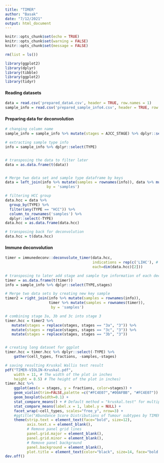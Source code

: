 ```yaml
---
title: "TIMER"
author: "Basak"
date: "7/12/2021"
output: html_document
---
```


```r
knitr::opts_chunk$set(echo = TRUE)
knitr::opts_chunk$set(warning = FALSE)
knitr::opts_chunk$set(message = FALSE)
```

```r
rm(list = ls())

library(ggplot2)
library(dplyr)
library(tibble)
library(ggplot2)
library(tidyr)
```

#### Reading datasets
```r
data = read.csv('prepared_data4.csv', header = TRUE, row.names = 1)
sample_info = read.csv('prepared_sample_info4.csv', header = TRUE, row.names = 1)
```
#### Preparing data for deconvolution
```r
# changing column name 
sample_info = sample_info %>% mutate(stages = AJCC_STAGE) %>% dplyr::select(-AJCC_STAGE)

# extracting sample type info
info = sample_info %>% dplyr::select(TYPE)


# transposing the data to filter later
data = as.data.frame(t(data))


# Merge two data set and sample type dataframe by keys
data = left_join(info %>% mutate(samples = rownames(info)), data %>% mutate(samples = rownames(data)),
                   by = 'samples')

# filtering HCC group 
data.hcc = data %>% 
  group_by(TYPE) %>%
  filter(any(TYPE == "HCC")) %>%
  column_to_rownames('samples') %>%
  dplyr::select(-TYPE)
data.hcc = as.data.frame(data.hcc)

# transposing back for deconvolution
data.hcc = t(data.hcc)
```

#### Immune deconvolution 
```r
timer = immunedeconv::deconvolute_timer(data.hcc,
                                        indications = rep(c('LIHC'), # each sample is tumour sample
                                        each=dim(data.hcc)[2]))

# transposing to later add stage and sample tye information of each deconvaluted sample
timer = as.data.frame(t(timer))
info = sample_info %>% dplyr::select(TYPE,stages)

# Merge two data sets by creating new key sample
timer2 = right_join(info %>% mutate(samples = rownames(info)), 
                    timer %>% mutate(samples = rownames(timer)),
                     by = 'samples')

# combining stage 3a, 3b and 3c into stage 3
timer.hcc = timer2 %>%
   mutate(stages = replace(stages, stages == "3a", "3")) %>% 
   mutate(stages = replace(stages, stages == "3c", "3")) %>% 
   mutate(stages = replace(stages, stages == "3b", "3"))


# creating long dataset for ggplot
timer.hcc = timer.hcc %>% dplyr::select(-TYPE) %>%
    gather(cell_types, fractions, -samples,-stages)

# saving resulting Kruskal Wallis test result
pdf("TIMER-VIOLIN-Kruskal.pdf",
    width = 11, # The width of the plot in inches
    height = 8.5) # The height of the plot in inches)
timer.hcc %>%
    ggplot(aes(x = stages, y = fractions, color=stages)) +
    geom_violin(trim=FALSE,palette =c("#FC4E07","#00AFBB", "#FC4E07")) +
    geom_boxplot(width=0.1) +
    stat_compare_means() + # Default method = "kruskal.test" for multiple groups
    stat_compare_means(label.x = 1, label.y = NULL) +
    facet_wrap(~cell_types, scales="free_y", nrow=3) + 
    #ggtitle("Abundance Score Distributions of Tumour subtypes by TIMER") +
    theme(strip.text = element_text(face="bold", size=12),
          axis.text.x = element_blank(),
          # Remove panel grid lines
          panel.grid.major = element_blank(),
          panel.grid.minor = element_blank(),
          # Remove panel background
          panel.background = element_blank(),
          plot.title = element_text(color="black", size=14, face="bold.italic",hjust = 0.5))
dev.off()

```















